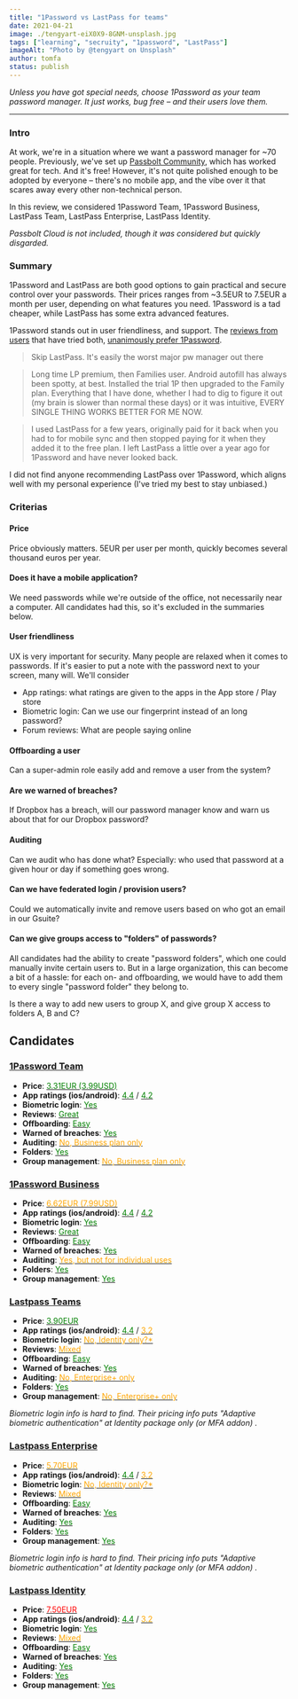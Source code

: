```yaml
---
title: "1Password vs LastPass for teams"
date: 2021-04-21
image: ./tengyart-eiX0X9-8GNM-unsplash.jpg
tags: ["learning", "secruity", "1password", "LastPass"]
imageAlt: "Photo by @tengyart on Unsplash"
author: tomfa
status: publish
---
```


_Unless you have got special needs, choose 1Password as your team password manager. It just works, bug free – and their users love them._

----

### Intro

At work, we're in a situation where we want a password manager for ~70 people. Previously, we've set up
[Passbolt Community](https://www.passbolt.com/pricing/pro), which has worked great for tech. And it's free! However, it's not quite polished enough to be adopted
by everyone – there's no mobile app, and the vibe over it that scares away every other non-technical person.

In this review, we considered 1Password Team, 1Password Business, LastPass Team, LastPass Enterprise, LastPass Identity.

_Passbolt Cloud is not included, though it was considered but quickly disgarded._

### Summary

1Password and LastPass are both good options to gain practical and secure control over your passwords.
Their prices ranges from ~3.5EUR to 7.5EUR a month per user, depending on what features you need.
1Password is a tad cheaper, while LastPass has some extra advanced features.

1Password stands out in user friendliness, and support. The [reviews from users](https://www.reddit.com/r/1Password/comments/hc4ih7/considering_leaving_LastPass_1password_vs/) that have tried both,
[unanimously prefer 1Password](https://www.reddit.com/r/1Password/comments/lsd5j6/1password_vs_LastPass/).

> Skip LastPass. It's easily the worst major pw manager out there

> Long time LP premium, then Families user. Android autofill has always been spotty, at best. Installed the trial 1P then upgraded to the Family plan. Everything that I have done, whether I had to dig to figure it out (my brain is slower than normal these days) or it was intuitive, EVERY SINGLE THING WORKS BETTER FOR ME NOW.

> I used LastPass for a few years, originally paid for it back when you had to for mobile sync and then stopped paying for it when they added it to the free plan. I left LastPass a little over a year ago for 1Password and have never looked back.

I did not find anyone recommending LastPass over 1Password, which aligns well with my personal experience (I've tried my best to stay unbiased.)

### Criterias

#### Price
Price obviously matters. 5EUR per user per month, quickly becomes several thousand euros per year.

#### Does it have a mobile application?
We need passwords while we're outside of the office, not necessarily near a computer.
All candidates had this, so it's excluded in the summaries below.

#### User friendliness
UX is very important for security. Many people are relaxed when it comes to passwords.
If it's easier to put a note with the password next to your screen, many will.
We'll consider

- App ratings: what ratings are given to the apps in the App store / Play store
- Biometric login: Can we use our fingerprint instead of an long password?
- Forum reviews: What are people saying online

#### Offboarding a user
Can a super-admin role easily add and remove a user from the system?

#### Are we warned of breaches?
If Dropbox has a breach, will our password manager know and warn us about that for our Dropbox password?

#### Auditing
Can we audit who has done what? Especially: who used that password at a given hour or day if something goes wrong.

#### Can we have federated login / provision users?
Could we automatically invite and remove users based on who got an email in our Gsuite?

#### Can we give groups access to "folders" of passwords?
All candidates had the ability to create "password folders", which one could manually invite certain users to.
But in a large organization, this can become a bit of a hassle: for each on- and offboarding,
we would have to add them to every single "password folder" they belong to.

Is there a way to add new users to group X, and give group X access to folders A, B and C?



## Candidates

### [1Password Team](https://1password.com/teams/)

- **Price**: [<span style="color: green">3.31EUR (3.99USD)</span>](https://1password.com/teams/pricing/)
- **App ratings (ios/android)**: [<span style="color: green">4.4</span>](https://apps.apple.com/app/1password-password-manager/id568903335) / [<span style="color: green">4.2</span>](https://play.google.com/store/apps/details?id=com.agilebits.onepassword)
- **Biometric login**: [<span style="color: green">Yes</span>](https://support.1password.com/android-biometric-unlock/)
- **Reviews**: [<span style="color: green">Great</span>](https://www.reddit.com/r/1Password/comments/lsd5j6/1password_vs_LastPass/)
- **Offboarding**: [<span style="color: green">Easy</span>](https://support.1password.com/add-remove-team-members/)
- **Warned of breaches**: [<span style="color: green">Yes</span>](https://watchtower.1password.com/)
- **Auditing**: [<span style="color: orange">No, Business plan only</span>](https://support.1password.com/activity-log/)
- **Folders**: [<span style="color: green">Yes</span>](https://support.1password.com/create-share-vaults-teams/)
- **Group management**: [<span style="color: orange">No, Business plan only</span>](https://support.1password.com/custom-groups/)


### [1Password Business](https://1password.com/business/)

- **Price**: [<span style="color: orange">6.62EUR (7.99USD)</span>](https://1password.com/teams/pricing/)
- **App ratings (ios/android)**: [<span style="color: green">4.4</span>](https://apps.apple.com/app/1password-password-manager/id568903335) / [<span style="color: green">4.2</span>](https://play.google.com/store/apps/details?id=com.agilebits.onepassword)
- **Biometric login**: [<span style="color: green">Yes</span>](https://support.1password.com/android-biometric-unlock/)
- **Reviews**: [<span style="color: green">Great</span>](https://www.reddit.com/r/1Password/comments/lsd5j6/1password_vs_LastPass/)
- **Offboarding**: [<span style="color: green">Easy</span>](https://support.1password.com/add-remove-team-members/)
- **Warned of breaches**: [<span style="color: green">Yes</span>](https://watchtower.1password.com/)
- **Auditing**: [<span style="color: orange">Yes, but not for individual uses</span>](https://support.1password.com/activity-log/)
- **Folders**: [<span style="color: green">Yes</span>](https://support.1password.com/create-share-vaults-teams/)
- **Group management**: [<span style="color: green">Yes</span>](https://support.1password.com/custom-groups/)


### [Lastpass Teams](https://www.lastpass.com/pricing)

- **Price**: [<span style="color: green">3.90EUR</span>](https://www.lastpass.com/pricing)
- **App ratings (ios/android)**: [<span style="color: green">4.4</span>](https://apps.apple.com/app/id324613447) / [<span style="color: orange">3.2</span>](https://play.google.com/store/apps/details?id=com.lastpass.lpandroid&hl=en)
- **Biometric login**: [<span style="color: orange">No, Identity only?*</span>](https://www.lastpass.com/pricing)
- **Reviews**: [<span style="color: orange">Mixed</span>](https://www.reddit.com/r/1Password/comments/lsd5j6/1password_vs_LastPass/)
- **Offboarding**: [<span style="color: green">Easy</span>](https://support.logmeininc.com/lastpass/help/terminate-users-from-lastpass-teams)
- **Warned of breaches**: [<span style="color: green">Yes</span>](https://www.lastpass.com/solutions/dark-web-monitoring)
- **Auditing**: [<span style="color: orange">No, Enterprise+ only</span>](https://support.logmeininc.com/lastpass/help/generate-enterprise-reports-lp010040)
- **Folders**: [<span style="color: green">Yes</span>](https://support.1password.com/create-share-vaults-teams/)
- **Group management**: [<span style="color: orange">No, Enterprise+ only</span>](https://support.logmeininc.com/lastpass/help/add-and-manage-lastpass-enterprise-groups-lp010064)

_Biometric login info is hard to find. Their pricing info puts "Adaptive biometric authentication" at Identity package only (or MFA addon) ._


### [Lastpass Enterprise](https://www.lastpass.com/pricing)

- **Price**: [<span style="color: orange">5.70EUR</span>](https://www.lastpass.com/pricing)
- **App ratings (ios/android)**: [<span style="color: green">4.4</span>](https://apps.apple.com/app/id324613447) / [<span style="color: orange">3.2</span>](https://play.google.com/store/apps/details?id=com.lastpass.lpandroid&hl=en)
- **Biometric login**: [<span style="color: orange">No, Identity only?*</span>](https://www.lastpass.com/pricing)
- **Reviews**: [<span style="color: orange">Mixed</span>](https://www.reddit.com/r/1Password/comments/lsd5j6/1password_vs_LastPass/)
- **Offboarding**: [<span style="color: green">Easy</span>](https://support.logmeininc.com/lastpass/help/terminate-users-from-lastpass-teams)
- **Warned of breaches**: [<span style="color: green">Yes</span>](https://www.lastpass.com/solutions/dark-web-monitoring)
- **Auditing**: [<span style="color: green">Yes</span>](https://support.logmeininc.com/lastpass/help/generate-enterprise-reports-lp010040)
- **Folders**: [<span style="color: green">Yes</span>](https://support.1password.com/create-share-vaults-teams/)
- **Group management**: [<span style="color: green">Yes</span>](https://support.logmeininc.com/lastpass/help/add-and-manage-lastpass-enterprise-groups-lp010064)

_Biometric login info is hard to find. Their pricing info puts "Adaptive biometric authentication" at Identity package only (or MFA addon) ._


### [Lastpass Identity](https://www.lastpass.com/pricing)

- **Price**: [<span style="color: red">7.50EUR</span>](https://www.lastpass.com/pricing)
- **App ratings (ios/android)**: [<span style="color: green">4.4</span>](https://apps.apple.com/app/id324613447) / [<span style="color: orange">3.2</span>](https://play.google.com/store/apps/details?id=com.lastpass.lpandroid&hl=en)
- **Biometric login**: [<span style="color: green">Yes</span>](https://www.lastpass.com/pricing)
- **Reviews**: [<span style="color: orange">Mixed</span>](https://www.reddit.com/r/1Password/comments/lsd5j6/1password_vs_LastPass/)
- **Offboarding**: [<span style="color: green">Easy</span>](https://support.logmeininc.com/lastpass/help/terminate-users-from-lastpass-teams)
- **Warned of breaches**: [<span style="color: green">Yes</span>](https://www.lastpass.com/solutions/dark-web-monitoring)
- **Auditing**: [<span style="color: green">Yes</span>](https://support.logmeininc.com/lastpass/help/generate-enterprise-reports-lp010040)
- **Folders**: [<span style="color: green">Yes</span>](https://support.1password.com/create-share-vaults-teams/)
- **Group management**: [<span style="color: green">Yes</span>](https://support.logmeininc.com/lastpass/help/add-and-manage-lastpass-enterprise-groups-lp010064)
